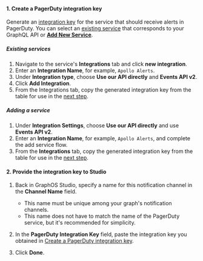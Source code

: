 #### 1. Create a PagerDuty integration key

Generate an [integration key](https://support.pagerduty.com/docs/generating-api-keys#events-api-keys) for the service that should receive alerts in PagerDuty. You can select an [existing service](#existing-services) that corresponds to your GraphQL API or [**Add New Service**](#adding-a-service).

##### Existing services

1. Navigate to the service's **Integrations** tab and click **new integration**.
2. Enter an **Integration Name**, for example, `Apollo Alerts`.
3. Under **Integration type**, choose **Use our API directly** and **Events API v2**.
4. Click **Add Integration**.
5. From the Integrations tab, copy the generated integration key from the table for use in the [next step](#2-provide-the-integration-key-to-studio).

##### Adding a service

1. Under **Integration Settings**, choose **Use our API directly** and use **Events API v2**.
2. Enter an **Integration Name**, for example, `Apollo Alerts`, and complete the add service flow.
3. From the **Integrations** tab, copy the generated integration key from the table for use in the [next step](#2-provide-the-integration-key-to-studio).

#### 2. Provide the integration key to Studio

1. Back in GraphOS Studio, specify a name for this notification channel in the **Channel Name** field.

   - This name must be unique among your graph's notification channels.
   - This name does not have to match the name of the PagerDuty service, but it's recommended for simplicity.

2. In the **PagerDuty Integration Key** field, paste the integration key you obtained in [Create a PagerDuty integration key](#1-create-a-pagerduty-integration-key).

3. Click **Done**.

